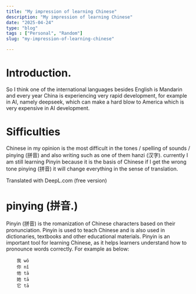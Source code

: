 ```yaml
---
title: "My impression of learning Chinese"
description: "My impression of learning Chinese"
date: "2025-04-24"
type: "blog"
tags : ["Personal", "Random"]
slug: "my-impression-of-learning-chinese"

---
```


# Introduction.
So I think one of the international languages besides English is Mandarin and every year China is experiencing very rapid development, for example in AI, namely deepseek, which can make a hard blow to America which is very expensive in AI development. 

# Sifficulties 
Chinese in my opinion is the most difficult in the tones / spelling of sounds / pinying (拼音) and also writing such as one of them hanzi (汉字). currently I am still learning Pinyin because it is the basis of Chinese if I get the wrong tone pinying (拼音) it will change everything in the sense of translation. 

Translated with DeepL.com (free version)

# pinying (拼音.)
Pinyin (拼音) is the romanization of Chinese characters based on their pronunciation. Pinyin is used to teach Chinese and is also used in dictionaries, textbooks and other educational materials. Pinyin is an important tool for learning Chinese, as it helps learners understand how to pronounce words correctly.
For example as below:    
```pinyin
    我 wǒ
    你 nǐ
    他 tā
    她 tā
    它 tā
```